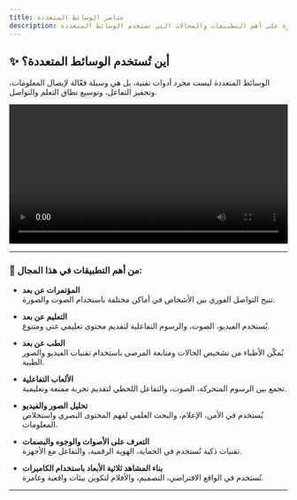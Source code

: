 ```yaml
---
title: عناصر الوسائط المتعددة
description: نظرة على أهم التطبيقات والمجالات التي تستخدم الوسائط المتعددة
---
```


## ✨ أين تُستخدم الوسائط المتعددة؟

الوسائط المتعددة ليست مجرد أدوات تقنية، بل هي وسيلة فعّالة لإيصال المعلومات، وتحفيز التفاعل، وتوسيع نطاق التعلم والتواصل.

<video controls width="100%">
  <source src="/MultimediaVideo.mp4" type="video/mp4" />
  Your browser does not support the video tag.
</video>


---
### 🧠 من أهم التطبيقات في هذا المجال:

- **المؤتمرات عن بعد**  
  تتيح التواصل الفوري بين الأشخاص في أماكن مختلفة باستخدام الصوت والصورة.

- **التعليم عن بعد**  
  يُستخدم الفيديو، الصوت، والرسوم التفاعلية لتقديم محتوى تعليمي غني ومتنوع.

- **الطب عن بعد**  
  يُمكّن الأطباء من تشخيص الحالات ومتابعة المرضى باستخدام تقنيات الفيديو والصور الطبية.

- **الألعاب التفاعلية**  
  تجمع بين الرسوم المتحركة، الصوت، والتفاعل اللحظي لتقديم تجربة ممتعة وتعليمية.

- **تحليل الصور والفيديو**  
  يُستخدم في الأمن، الإعلام، والبحث العلمي لفهم المحتوى البصري واستخلاص المعلومات.

- **التعرف على الأصوات والوجوه والبصمات**  
  تقنيات ذكية تُستخدم في الحماية، الهوية الرقمية، والتفاعل مع الأجهزة.

- **بناء المشاهد ثلاثية الأبعاد باستخدام الكاميرات**  
  تُستخدم في الواقع الافتراضي، التصميم، والأفلام لتكوين بيئات واقعية وغامرة.

---

